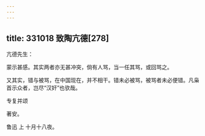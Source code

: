 ```yaml
---
---
---
```

title: 331018 致陶亢德[278]
---




亢德先生：

蒙示甚感。其实两者亦无甚冲突，倘有人骂，当一任其骂，或回骂之。

又其实，错与被骂，在中国现在，并不相干。错未必被骂，被骂者未必便错。凡枭首示众者，岂尽“汉奸”也欤哉。

专复并颂

著安。

鲁迅 上 十月十八夜。